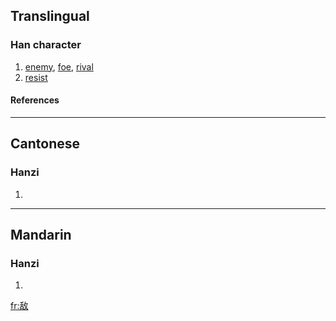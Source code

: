 {{see|敵}}

==Translingual==
===Han character===
{{Han char|rn=66|rad=攴|as=06|sn=10|four=|canj=竹口人大 (HROK), X竹口人大 (XHROK)}}
# [[enemy]], [[foe]], [[rival]]
# [[resist]]
====References====
{{Han ref|kx=1007.050|hdz=52943.020|uh=654C|ud=25932}}

----
==Cantonese==
===Hanzi===
{{yue-hanzi|jyut=|y=dik6}}
# {{defn|Cantonese}}

----
==Mandarin==
===Hanzi===
{{cmn-hanzi|tra=敵|pin=[[dí]] (di2), [[jiāo]] (jiao1)|wg=ti<sup>2</sup>, chiao<sup>1</sup>}}
# {{defn|Mandarin}}

[[fr:敌]]